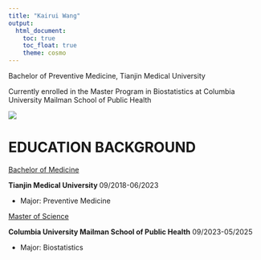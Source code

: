 ```yaml
---
title: "Kairui Wang"
output: 
  html_document:
    toc: true
    toc_float: true
    theme: cosmo
---
```


Bachelor of Preventive Medicine, Tianjin Medical University

Currently enrolled in the Master Program in Biostatistics at Columbia University Mailman School of Public Health

![](毕业照片.jpg)

# EDUCATION BACKGROUND

<u>Bachelor of Medicine</u>   

**Tianjin Medical University **  09/2018-06/2023

* Major: Preventive Medicine

<u>Master of Science</u>   

**Columbia University Mailman School of Public Health**  09/2023-05/2025

* Major: Biostatistics

